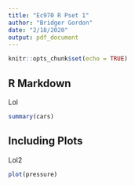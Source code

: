 ```yaml
---
title: "Ec970 R Pset 1"
author: "Bridger Gordon"
date: "2/18/2020"
output: pdf_document
---
```


```r
knitr::opts_chunk$set(echo = TRUE)
```

## R Markdown

Lol

```r
summary(cars)
```

## Including Plots

Lol2

```r
plot(pressure)
```
